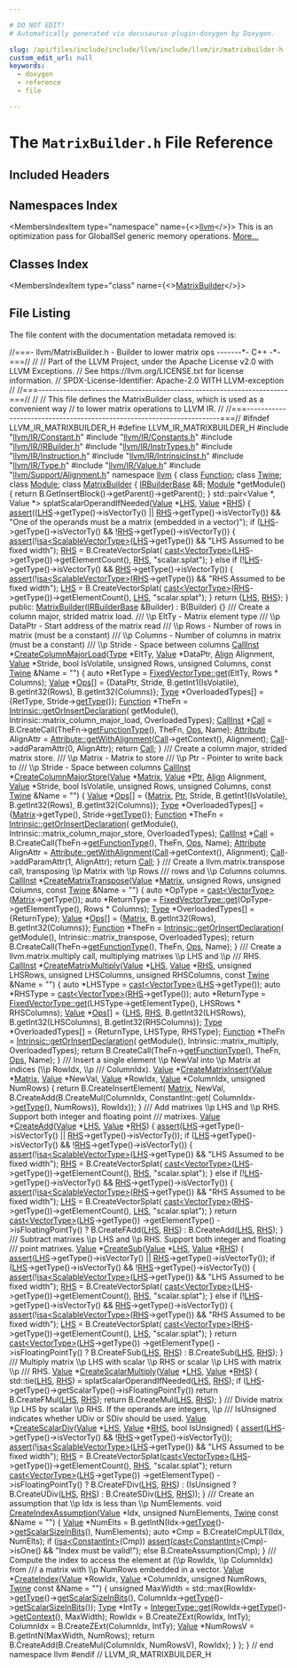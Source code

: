 ```yaml
---

# DO NOT EDIT!
# Automatically generated via docusaurus-plugin-doxygen by Doxygen.

slug: /api/files/include/include/llvm/include/llvm/ir/matrixbuilder-h
custom_edit_url: null
keywords:
  - doxygen
  - reference
  - file

---
```





# The `MatrixBuilder.h` File Reference

<DoxygenPage pluginConfig={pluginConfig}>



## Included Headers

<IncludesList>
<IncludesListItem
  filePath="llvm/IR/Constant.h"
  permalink="/docs/api/files/include/include/llvm/include/llvm/ir/constant-h"
  isLocal="true" />
<IncludesListItem
  filePath="llvm/IR/Constants.h"
  permalink="/docs/api/files/include/include/llvm/include/llvm/ir/constants-h"
  isLocal="true" />
<IncludesListItem
  filePath="llvm/IR/IRBuilder.h"
  permalink="/docs/api/files/include/include/llvm/include/llvm/ir/irbuilder-h"
  isLocal="true" />
<IncludesListItem
  filePath="llvm/IR/InstrTypes.h"
  permalink="/docs/api/files/include/include/llvm/include/llvm/ir/instrtypes-h"
  isLocal="true" />
<IncludesListItem
  filePath="llvm/IR/Instruction.h"
  permalink="/docs/api/files/include/include/llvm/include/llvm/ir/instruction-h"
  isLocal="true" />
<IncludesListItem
  filePath="llvm/IR/IntrinsicInst.h"
  permalink="/docs/api/files/include/include/llvm/include/llvm/ir/intrinsicinst-h"
  isLocal="true" />
<IncludesListItem
  filePath="llvm/IR/Type.h"
  permalink="/docs/api/files/include/include/llvm/include/llvm/ir/type-h"
  isLocal="true" />
<IncludesListItem
  filePath="llvm/IR/Value.h"
  permalink="/docs/api/files/include/include/llvm/include/llvm/ir/value-h"
  isLocal="true" />
<IncludesListItem
  filePath="llvm/Support/Alignment.h"
  permalink="/docs/api/files/include/include/llvm/include/llvm/support/alignment-h"
  isLocal="true" />
</IncludesList>

## Namespaces Index

<MembersIndex>

<MembersIndexItem
  type="namespace"
  name={<><a href="/docs/api/namespaces/llvm">llvm</a></>}>
This is an optimization pass for GlobalISel generic memory operations. <a href="/docs/api/namespaces/llvm/#details">More...</a>
</MembersIndexItem>

</MembersIndex>

## Classes Index

<MembersIndex>

<MembersIndexItem
  type="class"
  name={<><a href="/docs/api/classes/llvm/matrixbuilder">MatrixBuilder</a></>}>
</MembersIndexItem>

</MembersIndex>


## File Listing

The file content with the documentation metadata removed is:

<ProgramListing>

<Link id="l00001" /><CodeLine lineNumber="1"><Highlight kind="comment">//===- llvm/MatrixBuilder.h - Builder to lower matrix ops -------&#42;- C++ -&#42;-===//</Highlight><Highlight kind="normal"></Highlight></CodeLine>
<Link id="l00002" /><CodeLine lineNumber="2"><Highlight kind="normal"></Highlight><Highlight kind="comment">//</Highlight><Highlight kind="normal"></Highlight></CodeLine>
<Link id="l00003" /><CodeLine lineNumber="3"><Highlight kind="normal"></Highlight><Highlight kind="comment">// Part of the LLVM Project, under the Apache License v2.0 with LLVM Exceptions.</Highlight><Highlight kind="normal"></Highlight></CodeLine>
<Link id="l00004" /><CodeLine lineNumber="4"><Highlight kind="normal"></Highlight><Highlight kind="comment">// See https://llvm.org/LICENSE.txt for license information.</Highlight><Highlight kind="normal"></Highlight></CodeLine>
<Link id="l00005" /><CodeLine lineNumber="5"><Highlight kind="normal"></Highlight><Highlight kind="comment">// SPDX-License-Identifier: Apache-2.0 WITH LLVM-exception</Highlight><Highlight kind="normal"></Highlight></CodeLine>
<Link id="l00006" /><CodeLine lineNumber="6"><Highlight kind="normal"></Highlight><Highlight kind="comment">//</Highlight><Highlight kind="normal"></Highlight></CodeLine>
<Link id="l00007" /><CodeLine lineNumber="7"><Highlight kind="normal"></Highlight><Highlight kind="comment">//===----------------------------------------------------------------------===//</Highlight><Highlight kind="normal"></Highlight></CodeLine>
<Link id="l00008" /><CodeLine lineNumber="8"><Highlight kind="normal"></Highlight><Highlight kind="comment">//</Highlight><Highlight kind="normal"></Highlight></CodeLine>
<Link id="l00009" /><CodeLine lineNumber="9"><Highlight kind="normal"></Highlight><Highlight kind="comment">// This file defines the MatrixBuilder class, which is used as a convenient way</Highlight><Highlight kind="normal"></Highlight></CodeLine>
<Link id="l00010" /><CodeLine lineNumber="10"><Highlight kind="normal"></Highlight><Highlight kind="comment">// to lower matrix operations to LLVM IR.</Highlight><Highlight kind="normal"></Highlight></CodeLine>
<Link id="l00011" /><CodeLine lineNumber="11"><Highlight kind="normal"></Highlight><Highlight kind="comment">//</Highlight><Highlight kind="normal"></Highlight></CodeLine>
<Link id="l00012" /><CodeLine lineNumber="12"><Highlight kind="normal"></Highlight><Highlight kind="comment">//===----------------------------------------------------------------------===//</Highlight><Highlight kind="normal"></Highlight></CodeLine>
<Link id="l00013" /><CodeLine lineNumber="13"><Highlight kind="normal"></Highlight></CodeLine>
<Link id="l00014" /><CodeLine lineNumber="14"><Highlight kind="normal"></Highlight><Highlight kind="preprocessor">#ifndef LLVM&#95;IR&#95;MATRIXBUILDER&#95;H</Highlight><Highlight kind="normal"></Highlight></CodeLine>
<Link id="l00015" /><CodeLine lineNumber="15"><Highlight kind="normal"></Highlight><Highlight kind="preprocessor">#define LLVM&#95;IR&#95;MATRIXBUILDER&#95;H</Highlight><Highlight kind="normal"></Highlight></CodeLine>
<Link id="l00016" /><CodeLine lineNumber="16"><Highlight kind="normal"></Highlight></CodeLine>
<Link id="l00017" /><CodeLine lineNumber="17"><Highlight kind="normal"></Highlight><Highlight kind="preprocessor">#include &quot;<a href="/docs/api/files/include/include/llvm/include/llvm/ir/constant-h">llvm/IR/Constant.h</a>&quot;</Highlight><Highlight kind="normal"></Highlight></CodeLine>
<Link id="l00018" /><CodeLine lineNumber="18"><Highlight kind="normal"></Highlight><Highlight kind="preprocessor">#include &quot;<a href="/docs/api/files/include/include/llvm/include/llvm/ir/constants-h">llvm/IR/Constants.h</a>&quot;</Highlight><Highlight kind="normal"></Highlight></CodeLine>
<Link id="l00019" /><CodeLine lineNumber="19"><Highlight kind="normal"></Highlight><Highlight kind="preprocessor">#include &quot;<a href="/docs/api/files/include/include/llvm/include/llvm/ir/irbuilder-h">llvm/IR/IRBuilder.h</a>&quot;</Highlight><Highlight kind="normal"></Highlight></CodeLine>
<Link id="l00020" /><CodeLine lineNumber="20"><Highlight kind="normal"></Highlight><Highlight kind="preprocessor">#include &quot;<a href="/docs/api/files/include/include/llvm/include/llvm/ir/instrtypes-h">llvm/IR/InstrTypes.h</a>&quot;</Highlight><Highlight kind="normal"></Highlight></CodeLine>
<Link id="l00021" /><CodeLine lineNumber="21"><Highlight kind="normal"></Highlight><Highlight kind="preprocessor">#include &quot;<a href="/docs/api/files/include/include/llvm/include/llvm/ir/instruction-h">llvm/IR/Instruction.h</a>&quot;</Highlight><Highlight kind="normal"></Highlight></CodeLine>
<Link id="l00022" /><CodeLine lineNumber="22"><Highlight kind="normal"></Highlight><Highlight kind="preprocessor">#include &quot;<a href="/docs/api/files/include/include/llvm/include/llvm/ir/intrinsicinst-h">llvm/IR/IntrinsicInst.h</a>&quot;</Highlight><Highlight kind="normal"></Highlight></CodeLine>
<Link id="l00023" /><CodeLine lineNumber="23"><Highlight kind="normal"></Highlight><Highlight kind="preprocessor">#include &quot;<a href="/docs/api/files/include/include/llvm/include/llvm/ir/type-h">llvm/IR/Type.h</a>&quot;</Highlight><Highlight kind="normal"></Highlight></CodeLine>
<Link id="l00024" /><CodeLine lineNumber="24"><Highlight kind="normal"></Highlight><Highlight kind="preprocessor">#include &quot;<a href="/docs/api/files/include/include/llvm/include/llvm/ir/value-h">llvm/IR/Value.h</a>&quot;</Highlight><Highlight kind="normal"></Highlight></CodeLine>
<Link id="l00025" /><CodeLine lineNumber="25"><Highlight kind="normal"></Highlight><Highlight kind="preprocessor">#include &quot;<a href="/docs/api/files/include/include/llvm/include/llvm/support/alignment-h">llvm/Support/Alignment.h</a>&quot;</Highlight><Highlight kind="normal"></Highlight></CodeLine>
<Link id="l00026" /><CodeLine lineNumber="26"><Highlight kind="normal"></Highlight></CodeLine>
<Link id="l00027" /><CodeLine lineNumber="27"><Highlight kind="normal"></Highlight><Highlight kind="keyword">namespace </Highlight><Highlight kind="normal"><a href="/docs/api/namespaces/llvm">llvm</a> &#123;</Highlight></CodeLine>
<Link id="l00028" /><CodeLine lineNumber="28"><Highlight kind="normal"></Highlight></CodeLine>
<Link id="l00029" /><CodeLine lineNumber="29"><Highlight kind="normal"></Highlight><Highlight kind="keyword">class </Highlight><Highlight kind="normal"><a href="/docs/api/classes/llvm/function">Function</a>;</Highlight></CodeLine>
<Link id="l00030" /><CodeLine lineNumber="30"><Highlight kind="normal"></Highlight><Highlight kind="keyword">class </Highlight><Highlight kind="normal"><a href="/docs/api/classes/llvm/twine">Twine</a>;</Highlight></CodeLine>
<Link id="l00031" /><CodeLine lineNumber="31"><Highlight kind="normal"></Highlight><Highlight kind="keyword">class </Highlight><Highlight kind="normal"><a href="/docs/api/classes/llvm/module">Module</a>;</Highlight></CodeLine>
<Link id="l00032" /><CodeLine lineNumber="32"><Highlight kind="normal"></Highlight></CodeLine>
<Link id="l00033" /><CodeLine lineNumber="33" lineLink="/docs/api/classes/llvm/matrixbuilder"><Highlight kind="normal"></Highlight><Highlight kind="keyword">class </Highlight><Highlight kind="normal"><a href="/docs/api/classes/llvm/matrixbuilder/#a5224346a336df9620eecf401125b6b49">MatrixBuilder</a> &#123;</Highlight></CodeLine>
<Link id="l00034" /><CodeLine lineNumber="34"><Highlight kind="normal">  <a href="/docs/api/classes/llvm/irbuilderbase">IRBuilderBase</a> &amp;B;</Highlight></CodeLine>
<Link id="l00035" /><CodeLine lineNumber="35"><Highlight kind="normal">  <a href="/docs/api/classes/llvm/module">Module</a> &#42;getModule() &#123; </Highlight><Highlight kind="keywordflow">return</Highlight><Highlight kind="normal"> B.GetInsertBlock()-&gt;getParent()-&gt;getParent(); &#125;</Highlight></CodeLine>
<Link id="l00036" /><CodeLine lineNumber="36"><Highlight kind="normal"></Highlight></CodeLine>
<Link id="l00037" /><CodeLine lineNumber="37"><Highlight kind="normal">  std::pair&lt;Value &#42;, Value &#42;&gt; splatScalarOperandIfNeeded(<a href="/docs/api/classes/llvm/value">Value</a> &#42;<a href="/docs/api/files/lib/lib/target/lib/target/x86/x86partialreduction-cpp/#a9e1483f7215664a2315c53c3558d9a8d">LHS</a>,</Highlight></CodeLine>
<Link id="l00038" /><CodeLine lineNumber="38"><Highlight kind="normal">                                                         <a href="/docs/api/classes/llvm/value">Value</a> &#42;<a href="/docs/api/files/lib/lib/target/lib/target/x86/x86partialreduction-cpp/#a87b8bfbbe9d8f7146d7f20a5fb42efd0">RHS</a>) &#123;</Highlight></CodeLine>
<Link id="l00039" /><CodeLine lineNumber="39"><Highlight kind="normal">    <a href="/docs/api/files/lib/lib/target/lib/target/amdgpu/silowercontrolflow-cpp/#a4868c5d81c5ccc98c47aeab6244346a0">assert</a>((<a href="/docs/api/files/lib/lib/target/lib/target/x86/x86partialreduction-cpp/#a9e1483f7215664a2315c53c3558d9a8d">LHS</a>-&gt;getType()-&gt;isVectorTy() || <a href="/docs/api/files/lib/lib/target/lib/target/x86/x86partialreduction-cpp/#a87b8bfbbe9d8f7146d7f20a5fb42efd0">RHS</a>-&gt;getType()-&gt;isVectorTy()) &amp;&amp;</Highlight></CodeLine>
<Link id="l00040" /><CodeLine lineNumber="40"><Highlight kind="normal">           </Highlight><Highlight kind="stringliteral">&quot;One of the operands must be a matrix (embedded in a vector)&quot;</Highlight><Highlight kind="normal">);</Highlight></CodeLine>
<Link id="l00041" /><CodeLine lineNumber="41"><Highlight kind="normal">    </Highlight><Highlight kind="keywordflow">if</Highlight><Highlight kind="normal"> (<a href="/docs/api/files/lib/lib/target/lib/target/x86/x86partialreduction-cpp/#a9e1483f7215664a2315c53c3558d9a8d">LHS</a>-&gt;getType()-&gt;isVectorTy() &amp;&amp; !<a href="/docs/api/files/lib/lib/target/lib/target/x86/x86partialreduction-cpp/#a87b8bfbbe9d8f7146d7f20a5fb42efd0">RHS</a>-&gt;getType()-&gt;isVectorTy()) &#123;</Highlight></CodeLine>
<Link id="l00042" /><CodeLine lineNumber="42"><Highlight kind="normal">      <a href="/docs/api/files/lib/lib/target/lib/target/amdgpu/silowercontrolflow-cpp/#a4868c5d81c5ccc98c47aeab6244346a0">assert</a>(!<a href="/docs/api/namespaces/llvm/#a92ca992e52dddc420f4b069cae06dfbe">isa&lt;ScalableVectorType&gt;</a>(<a href="/docs/api/files/lib/lib/target/lib/target/x86/x86partialreduction-cpp/#a9e1483f7215664a2315c53c3558d9a8d">LHS</a>-&gt;getType()) &amp;&amp;</Highlight></CodeLine>
<Link id="l00043" /><CodeLine lineNumber="43"><Highlight kind="normal">             </Highlight><Highlight kind="stringliteral">&quot;LHS Assumed to be fixed width&quot;</Highlight><Highlight kind="normal">);</Highlight></CodeLine>
<Link id="l00044" /><CodeLine lineNumber="44"><Highlight kind="normal">      <a href="/docs/api/files/lib/lib/target/lib/target/x86/x86partialreduction-cpp/#a87b8bfbbe9d8f7146d7f20a5fb42efd0">RHS</a> = B.CreateVectorSplat(</Highlight></CodeLine>
<Link id="l00045" /><CodeLine lineNumber="45"><Highlight kind="normal">          <a href="/docs/api/namespaces/llvm/#ac4fc845f5ed92de63cd4474f128f5fc5">cast&lt;VectorType&gt;</a>(<a href="/docs/api/files/lib/lib/target/lib/target/x86/x86partialreduction-cpp/#a9e1483f7215664a2315c53c3558d9a8d">LHS</a>-&gt;getType())-&gt;getElementCount(), <a href="/docs/api/files/lib/lib/target/lib/target/x86/x86partialreduction-cpp/#a87b8bfbbe9d8f7146d7f20a5fb42efd0">RHS</a>,</Highlight></CodeLine>
<Link id="l00046" /><CodeLine lineNumber="46"><Highlight kind="normal">          </Highlight><Highlight kind="stringliteral">&quot;scalar.splat&quot;</Highlight><Highlight kind="normal">);</Highlight></CodeLine>
<Link id="l00047" /><CodeLine lineNumber="47"><Highlight kind="normal">    &#125; </Highlight><Highlight kind="keywordflow">else</Highlight><Highlight kind="normal"> </Highlight><Highlight kind="keywordflow">if</Highlight><Highlight kind="normal"> (!<a href="/docs/api/files/lib/lib/target/lib/target/x86/x86partialreduction-cpp/#a9e1483f7215664a2315c53c3558d9a8d">LHS</a>-&gt;getType()-&gt;isVectorTy() &amp;&amp; <a href="/docs/api/files/lib/lib/target/lib/target/x86/x86partialreduction-cpp/#a87b8bfbbe9d8f7146d7f20a5fb42efd0">RHS</a>-&gt;getType()-&gt;isVectorTy()) &#123;</Highlight></CodeLine>
<Link id="l00048" /><CodeLine lineNumber="48"><Highlight kind="normal">      <a href="/docs/api/files/lib/lib/target/lib/target/amdgpu/silowercontrolflow-cpp/#a4868c5d81c5ccc98c47aeab6244346a0">assert</a>(!<a href="/docs/api/namespaces/llvm/#a92ca992e52dddc420f4b069cae06dfbe">isa&lt;ScalableVectorType&gt;</a>(<a href="/docs/api/files/lib/lib/target/lib/target/x86/x86partialreduction-cpp/#a87b8bfbbe9d8f7146d7f20a5fb42efd0">RHS</a>-&gt;getType()) &amp;&amp;</Highlight></CodeLine>
<Link id="l00049" /><CodeLine lineNumber="49"><Highlight kind="normal">             </Highlight><Highlight kind="stringliteral">&quot;RHS Assumed to be fixed width&quot;</Highlight><Highlight kind="normal">);</Highlight></CodeLine>
<Link id="l00050" /><CodeLine lineNumber="50"><Highlight kind="normal">      <a href="/docs/api/files/lib/lib/target/lib/target/x86/x86partialreduction-cpp/#a9e1483f7215664a2315c53c3558d9a8d">LHS</a> = B.CreateVectorSplat(</Highlight></CodeLine>
<Link id="l00051" /><CodeLine lineNumber="51"><Highlight kind="normal">          <a href="/docs/api/namespaces/llvm/#ac4fc845f5ed92de63cd4474f128f5fc5">cast&lt;VectorType&gt;</a>(<a href="/docs/api/files/lib/lib/target/lib/target/x86/x86partialreduction-cpp/#a87b8bfbbe9d8f7146d7f20a5fb42efd0">RHS</a>-&gt;getType())-&gt;getElementCount(), <a href="/docs/api/files/lib/lib/target/lib/target/x86/x86partialreduction-cpp/#a9e1483f7215664a2315c53c3558d9a8d">LHS</a>,</Highlight></CodeLine>
<Link id="l00052" /><CodeLine lineNumber="52"><Highlight kind="normal">          </Highlight><Highlight kind="stringliteral">&quot;scalar.splat&quot;</Highlight><Highlight kind="normal">);</Highlight></CodeLine>
<Link id="l00053" /><CodeLine lineNumber="53"><Highlight kind="normal">    &#125;</Highlight></CodeLine>
<Link id="l00054" /><CodeLine lineNumber="54"><Highlight kind="normal">    </Highlight><Highlight kind="keywordflow">return</Highlight><Highlight kind="normal"> &#123;<a href="/docs/api/files/lib/lib/target/lib/target/x86/x86partialreduction-cpp/#a9e1483f7215664a2315c53c3558d9a8d">LHS</a>, <a href="/docs/api/files/lib/lib/target/lib/target/x86/x86partialreduction-cpp/#a87b8bfbbe9d8f7146d7f20a5fb42efd0">RHS</a>&#125;;</Highlight></CodeLine>
<Link id="l00055" /><CodeLine lineNumber="55"><Highlight kind="normal">  &#125;</Highlight></CodeLine>
<Link id="l00056" /><CodeLine lineNumber="56"><Highlight kind="normal"></Highlight></CodeLine>
<Link id="l00057" /><CodeLine lineNumber="57"><Highlight kind="normal"></Highlight><Highlight kind="keyword">public</Highlight><Highlight kind="normal">:</Highlight></CodeLine>
<Link id="l00058" /><CodeLine lineNumber="58" lineLink="/docs/api/classes/llvm/matrixbuilder/#a5224346a336df9620eecf401125b6b49"><Highlight kind="normal">  <a href="/docs/api/classes/llvm/matrixbuilder/#a5224346a336df9620eecf401125b6b49">MatrixBuilder</a>(<a href="/docs/api/classes/llvm/irbuilderbase">IRBuilderBase</a> &amp;Builder) : B(Builder) &#123;&#125;</Highlight></CodeLine>
<Link id="l00059" /><CodeLine lineNumber="59"><Highlight kind="normal"></Highlight><Highlight kind="comment"></Highlight></CodeLine>
<Link id="l00060" /><CodeLine lineNumber="60"><Highlight kind="comment">  /// Create a column major, strided matrix load.</Highlight></CodeLine>
<Link id="l00061" /><CodeLine lineNumber="61"><Highlight kind="comment">  /// \\p EltTy   - Matrix element type</Highlight></CodeLine>
<Link id="l00062" /><CodeLine lineNumber="62"><Highlight kind="comment">  /// \\p DataPtr - Start address of the matrix read</Highlight></CodeLine>
<Link id="l00063" /><CodeLine lineNumber="63"><Highlight kind="comment">  /// \\p Rows    - Number of rows in matrix (must be a constant)</Highlight></CodeLine>
<Link id="l00064" /><CodeLine lineNumber="64"><Highlight kind="comment">  /// \\p Columns - Number of columns in matrix (must be a constant)</Highlight></CodeLine>
<Link id="l00065" /><CodeLine lineNumber="65"><Highlight kind="comment">  /// \\p Stride  - Space between columns</Highlight><Highlight kind="normal"></Highlight></CodeLine>
<Link id="l00066" /><CodeLine lineNumber="66" lineLink="/docs/api/classes/llvm/matrixbuilder/#ae5881267e88ebfd0527460a92b61f960"><Highlight kind="normal">  <a href="/docs/api/classes/llvm/callinst">CallInst</a> &#42;<a href="/docs/api/classes/llvm/matrixbuilder/#ae5881267e88ebfd0527460a92b61f960">CreateColumnMajorLoad</a>(<a href="/docs/api/classes/llvm/type">Type</a> &#42;EltTy, <a href="/docs/api/classes/llvm/value">Value</a> &#42;DataPtr, <a href="/docs/api/structs/llvm/align">Align</a> Alignment,</Highlight></CodeLine>
<Link id="l00067" /><CodeLine lineNumber="67"><Highlight kind="normal">                                  <a href="/docs/api/classes/llvm/value">Value</a> &#42;Stride, </Highlight><Highlight kind="keywordtype">bool</Highlight><Highlight kind="normal"> IsVolatile, </Highlight><Highlight kind="keywordtype">unsigned</Highlight><Highlight kind="normal"> Rows,</Highlight></CodeLine>
<Link id="l00068" /><CodeLine lineNumber="68"><Highlight kind="normal">                                  </Highlight><Highlight kind="keywordtype">unsigned</Highlight><Highlight kind="normal"> Columns, </Highlight><Highlight kind="keyword">const</Highlight><Highlight kind="normal"> <a href="/docs/api/classes/llvm/twine">Twine</a> &amp;Name = </Highlight><Highlight kind="stringliteral">&quot;&quot;</Highlight><Highlight kind="normal">) &#123;</Highlight></CodeLine>
<Link id="l00069" /><CodeLine lineNumber="69"><Highlight kind="normal">    </Highlight><Highlight kind="keyword">auto</Highlight><Highlight kind="normal"> &#42;RetType = <a href="/docs/api/classes/llvm/fixedvectortype/#af9a870d5df50fe0133a410b7c9114c80">FixedVectorType::get</a>(EltTy, Rows &#42; Columns);</Highlight></CodeLine>
<Link id="l00070" /><CodeLine lineNumber="70"><Highlight kind="normal"></Highlight></CodeLine>
<Link id="l00071" /><CodeLine lineNumber="71"><Highlight kind="normal">    <a href="/docs/api/classes/llvm/value">Value</a> &#42;<a href="/docs/api/files/include/include/llvm/include/llvm/demangle/itaniumdemangle-h/#a926d7ce2143863b7a2afda0fca4d2b65">Ops</a>&#91;&#93; = &#123;DataPtr, Stride, B.getInt1(IsVolatile), B.getInt32(Rows),</Highlight></CodeLine>
<Link id="l00072" /><CodeLine lineNumber="72"><Highlight kind="normal">                    B.getInt32(Columns)&#125;;</Highlight></CodeLine>
<Link id="l00073" /><CodeLine lineNumber="73"><Highlight kind="normal">    <a href="/docs/api/classes/llvm/type">Type</a> &#42;OverloadedTypes&#91;&#93; = &#123;RetType, Stride-&gt;<a href="/docs/api/classes/llvm/value/#a0344a49526443edf90cc0aef3abd3337">getType</a>()&#125;;</Highlight></CodeLine>
<Link id="l00074" /><CodeLine lineNumber="74"><Highlight kind="normal"></Highlight></CodeLine>
<Link id="l00075" /><CodeLine lineNumber="75"><Highlight kind="normal">    <a href="/docs/api/classes/llvm/function">Function</a> &#42;TheFn = <a href="/docs/api/namespaces/llvm/intrinsic/#a0cff8be0190d8e20b7cf13646f34afa2">Intrinsic::getOrInsertDeclaration</a>(</Highlight></CodeLine>
<Link id="l00076" /><CodeLine lineNumber="76"><Highlight kind="normal">        getModule(), Intrinsic::matrix&#95;column&#95;major&#95;load, OverloadedTypes);</Highlight></CodeLine>
<Link id="l00077" /><CodeLine lineNumber="77"><Highlight kind="normal"></Highlight></CodeLine>
<Link id="l00078" /><CodeLine lineNumber="78"><Highlight kind="normal">    <a href="/docs/api/classes/llvm/callinst">CallInst</a> &#42;<a href="/docs/api/groups/arcopt/#ga9c9cf6ad55eb23d77d083a184e416c09">Call</a> = B.CreateCall(TheFn-&gt;<a href="/docs/api/classes/llvm/function/#a21075305f0e463b24aafc2fb99514ace">getFunctionType</a>(), TheFn, <a href="/docs/api/files/include/include/llvm/include/llvm/demangle/itaniumdemangle-h/#a926d7ce2143863b7a2afda0fca4d2b65">Ops</a>, Name);</Highlight></CodeLine>
<Link id="l00079" /><CodeLine lineNumber="79"><Highlight kind="normal">    <a href="/docs/api/classes/llvm/attribute">Attribute</a> AlignAttr =</Highlight></CodeLine>
<Link id="l00080" /><CodeLine lineNumber="80"><Highlight kind="normal">        <a href="/docs/api/classes/llvm/attribute/#afb8975f28d8418cad8ea770575736b81">Attribute::getWithAlignment</a>(<a href="/docs/api/groups/arcopt/#ga9c9cf6ad55eb23d77d083a184e416c09">Call</a>-&gt;getContext(), Alignment);</Highlight></CodeLine>
<Link id="l00081" /><CodeLine lineNumber="81"><Highlight kind="normal">    <a href="/docs/api/groups/arcopt/#ga9c9cf6ad55eb23d77d083a184e416c09">Call</a>-&gt;addParamAttr(0, AlignAttr);</Highlight></CodeLine>
<Link id="l00082" /><CodeLine lineNumber="82"><Highlight kind="normal">    </Highlight><Highlight kind="keywordflow">return</Highlight><Highlight kind="normal"> <a href="/docs/api/groups/arcopt/#ga9c9cf6ad55eb23d77d083a184e416c09">Call</a>;</Highlight></CodeLine>
<Link id="l00083" /><CodeLine lineNumber="83"><Highlight kind="normal">  &#125;</Highlight></CodeLine>
<Link id="l00084" /><CodeLine lineNumber="84"><Highlight kind="normal"></Highlight><Highlight kind="comment"></Highlight></CodeLine>
<Link id="l00085" /><CodeLine lineNumber="85"><Highlight kind="comment">  /// Create a column major, strided matrix store.</Highlight></CodeLine>
<Link id="l00086" /><CodeLine lineNumber="86"><Highlight kind="comment">  /// \\p Matrix  - Matrix to store</Highlight></CodeLine>
<Link id="l00087" /><CodeLine lineNumber="87"><Highlight kind="comment">  /// \\p Ptr     - Pointer to write back to</Highlight></CodeLine>
<Link id="l00088" /><CodeLine lineNumber="88"><Highlight kind="comment">  /// \\p Stride  - Space between columns</Highlight><Highlight kind="normal"></Highlight></CodeLine>
<Link id="l00089" /><CodeLine lineNumber="89" lineLink="/docs/api/classes/llvm/matrixbuilder/#a69138108d0e5888e6cafcdd27d082fc8"><Highlight kind="normal">  <a href="/docs/api/classes/llvm/callinst">CallInst</a> &#42;<a href="/docs/api/classes/llvm/matrixbuilder/#a69138108d0e5888e6cafcdd27d082fc8">CreateColumnMajorStore</a>(<a href="/docs/api/classes/llvm/value">Value</a> &#42;<a href="/docs/api/files/lib/lib/codegen/liveregmatrix-cpp/#a8989acb71bd355e02bcf3a930b5e54ea">Matrix</a>, <a href="/docs/api/classes/llvm/value">Value</a> &#42;<a href="/docs/api/files/lib/lib/analysis/targetlibraryinfo-cpp/#aca185e6d0e9f423dbb24440206454872a11dbf501abf829b3ab7049c2d3a8a053">Ptr</a>, <a href="/docs/api/structs/llvm/align">Align</a> Alignment,</Highlight></CodeLine>
<Link id="l00090" /><CodeLine lineNumber="90"><Highlight kind="normal">                                   <a href="/docs/api/classes/llvm/value">Value</a> &#42;Stride, </Highlight><Highlight kind="keywordtype">bool</Highlight><Highlight kind="normal"> IsVolatile,</Highlight></CodeLine>
<Link id="l00091" /><CodeLine lineNumber="91"><Highlight kind="normal">                                   </Highlight><Highlight kind="keywordtype">unsigned</Highlight><Highlight kind="normal"> Rows, </Highlight><Highlight kind="keywordtype">unsigned</Highlight><Highlight kind="normal"> Columns,</Highlight></CodeLine>
<Link id="l00092" /><CodeLine lineNumber="92"><Highlight kind="normal">                                   </Highlight><Highlight kind="keyword">const</Highlight><Highlight kind="normal"> <a href="/docs/api/classes/llvm/twine">Twine</a> &amp;Name = </Highlight><Highlight kind="stringliteral">&quot;&quot;</Highlight><Highlight kind="normal">) &#123;</Highlight></CodeLine>
<Link id="l00093" /><CodeLine lineNumber="93"><Highlight kind="normal">    <a href="/docs/api/classes/llvm/value">Value</a> &#42;<a href="/docs/api/files/include/include/llvm/include/llvm/demangle/itaniumdemangle-h/#a926d7ce2143863b7a2afda0fca4d2b65">Ops</a>&#91;&#93; = &#123;<a href="/docs/api/files/lib/lib/codegen/liveregmatrix-cpp/#a8989acb71bd355e02bcf3a930b5e54ea">Matrix</a>,           <a href="/docs/api/files/lib/lib/analysis/targetlibraryinfo-cpp/#aca185e6d0e9f423dbb24440206454872a11dbf501abf829b3ab7049c2d3a8a053">Ptr</a>,</Highlight></CodeLine>
<Link id="l00094" /><CodeLine lineNumber="94"><Highlight kind="normal">                    Stride,           B.getInt1(IsVolatile),</Highlight></CodeLine>
<Link id="l00095" /><CodeLine lineNumber="95"><Highlight kind="normal">                    B.getInt32(Rows), B.getInt32(Columns)&#125;;</Highlight></CodeLine>
<Link id="l00096" /><CodeLine lineNumber="96"><Highlight kind="normal">    <a href="/docs/api/classes/llvm/type">Type</a> &#42;OverloadedTypes&#91;&#93; = &#123;<a href="/docs/api/files/lib/lib/codegen/liveregmatrix-cpp/#a8989acb71bd355e02bcf3a930b5e54ea">Matrix</a>-&gt;getType(), Stride-&gt;<a href="/docs/api/classes/llvm/value/#a0344a49526443edf90cc0aef3abd3337">getType</a>()&#125;;</Highlight></CodeLine>
<Link id="l00097" /><CodeLine lineNumber="97"><Highlight kind="normal"></Highlight></CodeLine>
<Link id="l00098" /><CodeLine lineNumber="98"><Highlight kind="normal">    <a href="/docs/api/classes/llvm/function">Function</a> &#42;TheFn = <a href="/docs/api/namespaces/llvm/intrinsic/#a0cff8be0190d8e20b7cf13646f34afa2">Intrinsic::getOrInsertDeclaration</a>(</Highlight></CodeLine>
<Link id="l00099" /><CodeLine lineNumber="99"><Highlight kind="normal">        getModule(), Intrinsic::matrix&#95;column&#95;major&#95;store, OverloadedTypes);</Highlight></CodeLine>
<Link id="l00100" /><CodeLine lineNumber="100"><Highlight kind="normal"></Highlight></CodeLine>
<Link id="l00101" /><CodeLine lineNumber="101"><Highlight kind="normal">    <a href="/docs/api/classes/llvm/callinst">CallInst</a> &#42;<a href="/docs/api/groups/arcopt/#ga9c9cf6ad55eb23d77d083a184e416c09">Call</a> = B.CreateCall(TheFn-&gt;<a href="/docs/api/classes/llvm/function/#a21075305f0e463b24aafc2fb99514ace">getFunctionType</a>(), TheFn, <a href="/docs/api/files/include/include/llvm/include/llvm/demangle/itaniumdemangle-h/#a926d7ce2143863b7a2afda0fca4d2b65">Ops</a>, Name);</Highlight></CodeLine>
<Link id="l00102" /><CodeLine lineNumber="102"><Highlight kind="normal">    <a href="/docs/api/classes/llvm/attribute">Attribute</a> AlignAttr =</Highlight></CodeLine>
<Link id="l00103" /><CodeLine lineNumber="103"><Highlight kind="normal">        <a href="/docs/api/classes/llvm/attribute/#afb8975f28d8418cad8ea770575736b81">Attribute::getWithAlignment</a>(<a href="/docs/api/groups/arcopt/#ga9c9cf6ad55eb23d77d083a184e416c09">Call</a>-&gt;getContext(), Alignment);</Highlight></CodeLine>
<Link id="l00104" /><CodeLine lineNumber="104"><Highlight kind="normal">    <a href="/docs/api/groups/arcopt/#ga9c9cf6ad55eb23d77d083a184e416c09">Call</a>-&gt;addParamAttr(1, AlignAttr);</Highlight></CodeLine>
<Link id="l00105" /><CodeLine lineNumber="105"><Highlight kind="normal">    </Highlight><Highlight kind="keywordflow">return</Highlight><Highlight kind="normal"> <a href="/docs/api/groups/arcopt/#ga9c9cf6ad55eb23d77d083a184e416c09">Call</a>;</Highlight></CodeLine>
<Link id="l00106" /><CodeLine lineNumber="106"><Highlight kind="normal">  &#125;</Highlight></CodeLine>
<Link id="l00107" /><CodeLine lineNumber="107"><Highlight kind="normal"></Highlight><Highlight kind="comment"></Highlight></CodeLine>
<Link id="l00108" /><CodeLine lineNumber="108"><Highlight kind="comment">  /// Create a llvm.matrix.transpose call, transposing \\p Matrix with \\p Rows</Highlight></CodeLine>
<Link id="l00109" /><CodeLine lineNumber="109"><Highlight kind="comment">  /// rows and \\p Columns columns.</Highlight><Highlight kind="normal"></Highlight></CodeLine>
<Link id="l00110" /><CodeLine lineNumber="110" lineLink="/docs/api/classes/llvm/matrixbuilder/#a5342cc18cecbb68eff164826df1476e0"><Highlight kind="normal">  <a href="/docs/api/classes/llvm/callinst">CallInst</a> &#42;<a href="/docs/api/classes/llvm/matrixbuilder/#a5342cc18cecbb68eff164826df1476e0">CreateMatrixTranspose</a>(<a href="/docs/api/classes/llvm/value">Value</a> &#42;<a href="/docs/api/files/lib/lib/codegen/liveregmatrix-cpp/#a8989acb71bd355e02bcf3a930b5e54ea">Matrix</a>, </Highlight><Highlight kind="keywordtype">unsigned</Highlight><Highlight kind="normal"> Rows,</Highlight></CodeLine>
<Link id="l00111" /><CodeLine lineNumber="111"><Highlight kind="normal">                                  </Highlight><Highlight kind="keywordtype">unsigned</Highlight><Highlight kind="normal"> Columns, </Highlight><Highlight kind="keyword">const</Highlight><Highlight kind="normal"> <a href="/docs/api/classes/llvm/twine">Twine</a> &amp;Name = </Highlight><Highlight kind="stringliteral">&quot;&quot;</Highlight><Highlight kind="normal">) &#123;</Highlight></CodeLine>
<Link id="l00112" /><CodeLine lineNumber="112"><Highlight kind="normal">    </Highlight><Highlight kind="keyword">auto</Highlight><Highlight kind="normal"> &#42;OpType = <a href="/docs/api/namespaces/llvm/#ac4fc845f5ed92de63cd4474f128f5fc5">cast&lt;VectorType&gt;</a>(<a href="/docs/api/files/lib/lib/codegen/liveregmatrix-cpp/#a8989acb71bd355e02bcf3a930b5e54ea">Matrix</a>-&gt;getType());</Highlight></CodeLine>
<Link id="l00113" /><CodeLine lineNumber="113"><Highlight kind="normal">    </Highlight><Highlight kind="keyword">auto</Highlight><Highlight kind="normal"> &#42;ReturnType =</Highlight></CodeLine>
<Link id="l00114" /><CodeLine lineNumber="114"><Highlight kind="normal">        <a href="/docs/api/classes/llvm/fixedvectortype/#af9a870d5df50fe0133a410b7c9114c80">FixedVectorType::get</a>(OpType-&gt;getElementType(), Rows &#42; Columns);</Highlight></CodeLine>
<Link id="l00115" /><CodeLine lineNumber="115"><Highlight kind="normal"></Highlight></CodeLine>
<Link id="l00116" /><CodeLine lineNumber="116"><Highlight kind="normal">    <a href="/docs/api/classes/llvm/type">Type</a> &#42;OverloadedTypes&#91;&#93; = &#123;ReturnType&#125;;</Highlight></CodeLine>
<Link id="l00117" /><CodeLine lineNumber="117"><Highlight kind="normal">    <a href="/docs/api/classes/llvm/value">Value</a> &#42;<a href="/docs/api/files/include/include/llvm/include/llvm/demangle/itaniumdemangle-h/#a926d7ce2143863b7a2afda0fca4d2b65">Ops</a>&#91;&#93; = &#123;<a href="/docs/api/files/lib/lib/codegen/liveregmatrix-cpp/#a8989acb71bd355e02bcf3a930b5e54ea">Matrix</a>, B.getInt32(Rows), B.getInt32(Columns)&#125;;</Highlight></CodeLine>
<Link id="l00118" /><CodeLine lineNumber="118"><Highlight kind="normal">    <a href="/docs/api/classes/llvm/function">Function</a> &#42;TheFn = <a href="/docs/api/namespaces/llvm/intrinsic/#a0cff8be0190d8e20b7cf13646f34afa2">Intrinsic::getOrInsertDeclaration</a>(</Highlight></CodeLine>
<Link id="l00119" /><CodeLine lineNumber="119"><Highlight kind="normal">        getModule(), Intrinsic::matrix&#95;transpose, OverloadedTypes);</Highlight></CodeLine>
<Link id="l00120" /><CodeLine lineNumber="120"><Highlight kind="normal"></Highlight></CodeLine>
<Link id="l00121" /><CodeLine lineNumber="121"><Highlight kind="normal">    </Highlight><Highlight kind="keywordflow">return</Highlight><Highlight kind="normal"> B.CreateCall(TheFn-&gt;<a href="/docs/api/classes/llvm/function/#a21075305f0e463b24aafc2fb99514ace">getFunctionType</a>(), TheFn, <a href="/docs/api/files/include/include/llvm/include/llvm/demangle/itaniumdemangle-h/#a926d7ce2143863b7a2afda0fca4d2b65">Ops</a>, Name);</Highlight></CodeLine>
<Link id="l00122" /><CodeLine lineNumber="122"><Highlight kind="normal">  &#125;</Highlight></CodeLine>
<Link id="l00123" /><CodeLine lineNumber="123"><Highlight kind="normal"></Highlight><Highlight kind="comment"></Highlight></CodeLine>
<Link id="l00124" /><CodeLine lineNumber="124"><Highlight kind="comment">  /// Create a llvm.matrix.multiply call, multiplying matrixes \\p LHS and \\p</Highlight></CodeLine>
<Link id="l00125" /><CodeLine lineNumber="125"><Highlight kind="comment">  /// RHS.</Highlight><Highlight kind="normal"></Highlight></CodeLine>
<Link id="l00126" /><CodeLine lineNumber="126" lineLink="/docs/api/classes/llvm/matrixbuilder/#ac4d302983f7d34c7555b016c5901341a"><Highlight kind="normal">  <a href="/docs/api/classes/llvm/callinst">CallInst</a> &#42;<a href="/docs/api/classes/llvm/matrixbuilder/#ac4d302983f7d34c7555b016c5901341a">CreateMatrixMultiply</a>(<a href="/docs/api/classes/llvm/value">Value</a> &#42;<a href="/docs/api/files/lib/lib/target/lib/target/x86/x86partialreduction-cpp/#a9e1483f7215664a2315c53c3558d9a8d">LHS</a>, <a href="/docs/api/classes/llvm/value">Value</a> &#42;<a href="/docs/api/files/lib/lib/target/lib/target/x86/x86partialreduction-cpp/#a87b8bfbbe9d8f7146d7f20a5fb42efd0">RHS</a>, </Highlight><Highlight kind="keywordtype">unsigned</Highlight><Highlight kind="normal"> LHSRows,</Highlight></CodeLine>
<Link id="l00127" /><CodeLine lineNumber="127"><Highlight kind="normal">                                 </Highlight><Highlight kind="keywordtype">unsigned</Highlight><Highlight kind="normal"> LHSColumns, </Highlight><Highlight kind="keywordtype">unsigned</Highlight><Highlight kind="normal"> RHSColumns,</Highlight></CodeLine>
<Link id="l00128" /><CodeLine lineNumber="128"><Highlight kind="normal">                                 </Highlight><Highlight kind="keyword">const</Highlight><Highlight kind="normal"> <a href="/docs/api/classes/llvm/twine">Twine</a> &amp;Name = </Highlight><Highlight kind="stringliteral">&quot;&quot;</Highlight><Highlight kind="normal">) &#123;</Highlight></CodeLine>
<Link id="l00129" /><CodeLine lineNumber="129"><Highlight kind="normal">    </Highlight><Highlight kind="keyword">auto</Highlight><Highlight kind="normal"> &#42;LHSType = <a href="/docs/api/namespaces/llvm/#ac4fc845f5ed92de63cd4474f128f5fc5">cast&lt;VectorType&gt;</a>(<a href="/docs/api/files/lib/lib/target/lib/target/x86/x86partialreduction-cpp/#a9e1483f7215664a2315c53c3558d9a8d">LHS</a>-&gt;getType());</Highlight></CodeLine>
<Link id="l00130" /><CodeLine lineNumber="130"><Highlight kind="normal">    </Highlight><Highlight kind="keyword">auto</Highlight><Highlight kind="normal"> &#42;RHSType = <a href="/docs/api/namespaces/llvm/#ac4fc845f5ed92de63cd4474f128f5fc5">cast&lt;VectorType&gt;</a>(<a href="/docs/api/files/lib/lib/target/lib/target/x86/x86partialreduction-cpp/#a87b8bfbbe9d8f7146d7f20a5fb42efd0">RHS</a>-&gt;getType());</Highlight></CodeLine>
<Link id="l00131" /><CodeLine lineNumber="131"><Highlight kind="normal"></Highlight></CodeLine>
<Link id="l00132" /><CodeLine lineNumber="132"><Highlight kind="normal">    </Highlight><Highlight kind="keyword">auto</Highlight><Highlight kind="normal"> &#42;ReturnType =</Highlight></CodeLine>
<Link id="l00133" /><CodeLine lineNumber="133"><Highlight kind="normal">        <a href="/docs/api/classes/llvm/fixedvectortype/#af9a870d5df50fe0133a410b7c9114c80">FixedVectorType::get</a>(LHSType-&gt;getElementType(), LHSRows &#42; RHSColumns);</Highlight></CodeLine>
<Link id="l00134" /><CodeLine lineNumber="134"><Highlight kind="normal"></Highlight></CodeLine>
<Link id="l00135" /><CodeLine lineNumber="135"><Highlight kind="normal">    <a href="/docs/api/classes/llvm/value">Value</a> &#42;<a href="/docs/api/files/include/include/llvm/include/llvm/demangle/itaniumdemangle-h/#a926d7ce2143863b7a2afda0fca4d2b65">Ops</a>&#91;&#93; = &#123;<a href="/docs/api/files/lib/lib/target/lib/target/x86/x86partialreduction-cpp/#a9e1483f7215664a2315c53c3558d9a8d">LHS</a>, <a href="/docs/api/files/lib/lib/target/lib/target/x86/x86partialreduction-cpp/#a87b8bfbbe9d8f7146d7f20a5fb42efd0">RHS</a>, B.getInt32(LHSRows), B.getInt32(LHSColumns),</Highlight></CodeLine>
<Link id="l00136" /><CodeLine lineNumber="136"><Highlight kind="normal">                    B.getInt32(RHSColumns)&#125;;</Highlight></CodeLine>
<Link id="l00137" /><CodeLine lineNumber="137"><Highlight kind="normal">    <a href="/docs/api/classes/llvm/type">Type</a> &#42;OverloadedTypes&#91;&#93; = &#123;ReturnType, LHSType, RHSType&#125;;</Highlight></CodeLine>
<Link id="l00138" /><CodeLine lineNumber="138"><Highlight kind="normal"></Highlight></CodeLine>
<Link id="l00139" /><CodeLine lineNumber="139"><Highlight kind="normal">    <a href="/docs/api/classes/llvm/function">Function</a> &#42;TheFn = <a href="/docs/api/namespaces/llvm/intrinsic/#a0cff8be0190d8e20b7cf13646f34afa2">Intrinsic::getOrInsertDeclaration</a>(</Highlight></CodeLine>
<Link id="l00140" /><CodeLine lineNumber="140"><Highlight kind="normal">        getModule(), Intrinsic::matrix&#95;multiply, OverloadedTypes);</Highlight></CodeLine>
<Link id="l00141" /><CodeLine lineNumber="141"><Highlight kind="normal">    </Highlight><Highlight kind="keywordflow">return</Highlight><Highlight kind="normal"> B.CreateCall(TheFn-&gt;<a href="/docs/api/classes/llvm/function/#a21075305f0e463b24aafc2fb99514ace">getFunctionType</a>(), TheFn, <a href="/docs/api/files/include/include/llvm/include/llvm/demangle/itaniumdemangle-h/#a926d7ce2143863b7a2afda0fca4d2b65">Ops</a>, Name);</Highlight></CodeLine>
<Link id="l00142" /><CodeLine lineNumber="142"><Highlight kind="normal">  &#125;</Highlight></CodeLine>
<Link id="l00143" /><CodeLine lineNumber="143"><Highlight kind="normal"></Highlight><Highlight kind="comment"></Highlight></CodeLine>
<Link id="l00144" /><CodeLine lineNumber="144"><Highlight kind="comment">  /// Insert a single element \\p NewVal into \\p Matrix at indices (\\p RowIdx, \\p</Highlight></CodeLine>
<Link id="l00145" /><CodeLine lineNumber="145"><Highlight kind="comment">  /// ColumnIdx).</Highlight><Highlight kind="normal"></Highlight></CodeLine>
<Link id="l00146" /><CodeLine lineNumber="146" lineLink="/docs/api/classes/llvm/matrixbuilder/#ab245615ce0c4feee775f0d793d9ec6ef"><Highlight kind="normal">  <a href="/docs/api/classes/llvm/value">Value</a> &#42;<a href="/docs/api/classes/llvm/matrixbuilder/#ab245615ce0c4feee775f0d793d9ec6ef">CreateMatrixInsert</a>(<a href="/docs/api/classes/llvm/value">Value</a> &#42;<a href="/docs/api/files/lib/lib/codegen/liveregmatrix-cpp/#a8989acb71bd355e02bcf3a930b5e54ea">Matrix</a>, <a href="/docs/api/classes/llvm/value">Value</a> &#42;NewVal, <a href="/docs/api/classes/llvm/value">Value</a> &#42;RowIdx,</Highlight></CodeLine>
<Link id="l00147" /><CodeLine lineNumber="147"><Highlight kind="normal">                            <a href="/docs/api/classes/llvm/value">Value</a> &#42;ColumnIdx, </Highlight><Highlight kind="keywordtype">unsigned</Highlight><Highlight kind="normal"> NumRows) &#123;</Highlight></CodeLine>
<Link id="l00148" /><CodeLine lineNumber="148"><Highlight kind="normal">    </Highlight><Highlight kind="keywordflow">return</Highlight><Highlight kind="normal"> B.CreateInsertElement(</Highlight></CodeLine>
<Link id="l00149" /><CodeLine lineNumber="149"><Highlight kind="normal">        <a href="/docs/api/files/lib/lib/codegen/liveregmatrix-cpp/#a8989acb71bd355e02bcf3a930b5e54ea">Matrix</a>, NewVal,</Highlight></CodeLine>
<Link id="l00150" /><CodeLine lineNumber="150"><Highlight kind="normal">        B.CreateAdd(B.CreateMul(ColumnIdx, ConstantInt::get(</Highlight></CodeLine>
<Link id="l00151" /><CodeLine lineNumber="151"><Highlight kind="normal">                                               ColumnIdx-&gt;<a href="/docs/api/classes/llvm/value/#a0344a49526443edf90cc0aef3abd3337">getType</a>(), NumRows)),</Highlight></CodeLine>
<Link id="l00152" /><CodeLine lineNumber="152"><Highlight kind="normal">                    RowIdx));</Highlight></CodeLine>
<Link id="l00153" /><CodeLine lineNumber="153"><Highlight kind="normal">  &#125;</Highlight></CodeLine>
<Link id="l00154" /><CodeLine lineNumber="154"><Highlight kind="normal"></Highlight><Highlight kind="comment"></Highlight></CodeLine>
<Link id="l00155" /><CodeLine lineNumber="155"><Highlight kind="comment">  /// Add matrixes \\p LHS and \\p RHS. Support both integer and floating point</Highlight></CodeLine>
<Link id="l00156" /><CodeLine lineNumber="156"><Highlight kind="comment">  /// matrixes.</Highlight><Highlight kind="normal"></Highlight></CodeLine>
<Link id="l00157" /><CodeLine lineNumber="157" lineLink="/docs/api/classes/llvm/matrixbuilder/#af45d6ba2c4a63192ce040aed92219ac7"><Highlight kind="normal">  <a href="/docs/api/classes/llvm/value">Value</a> &#42;<a href="/docs/api/classes/llvm/matrixbuilder/#af45d6ba2c4a63192ce040aed92219ac7">CreateAdd</a>(<a href="/docs/api/classes/llvm/value">Value</a> &#42;<a href="/docs/api/files/lib/lib/target/lib/target/x86/x86partialreduction-cpp/#a9e1483f7215664a2315c53c3558d9a8d">LHS</a>, <a href="/docs/api/classes/llvm/value">Value</a> &#42;<a href="/docs/api/files/lib/lib/target/lib/target/x86/x86partialreduction-cpp/#a87b8bfbbe9d8f7146d7f20a5fb42efd0">RHS</a>) &#123;</Highlight></CodeLine>
<Link id="l00158" /><CodeLine lineNumber="158"><Highlight kind="normal">    <a href="/docs/api/files/lib/lib/target/lib/target/amdgpu/silowercontrolflow-cpp/#a4868c5d81c5ccc98c47aeab6244346a0">assert</a>(<a href="/docs/api/files/lib/lib/target/lib/target/x86/x86partialreduction-cpp/#a9e1483f7215664a2315c53c3558d9a8d">LHS</a>-&gt;getType()-&gt;isVectorTy() || <a href="/docs/api/files/lib/lib/target/lib/target/x86/x86partialreduction-cpp/#a87b8bfbbe9d8f7146d7f20a5fb42efd0">RHS</a>-&gt;getType()-&gt;isVectorTy());</Highlight></CodeLine>
<Link id="l00159" /><CodeLine lineNumber="159"><Highlight kind="normal">    </Highlight><Highlight kind="keywordflow">if</Highlight><Highlight kind="normal"> (<a href="/docs/api/files/lib/lib/target/lib/target/x86/x86partialreduction-cpp/#a9e1483f7215664a2315c53c3558d9a8d">LHS</a>-&gt;getType()-&gt;isVectorTy() &amp;&amp; !<a href="/docs/api/files/lib/lib/target/lib/target/x86/x86partialreduction-cpp/#a87b8bfbbe9d8f7146d7f20a5fb42efd0">RHS</a>-&gt;getType()-&gt;isVectorTy()) &#123;</Highlight></CodeLine>
<Link id="l00160" /><CodeLine lineNumber="160"><Highlight kind="normal">      <a href="/docs/api/files/lib/lib/target/lib/target/amdgpu/silowercontrolflow-cpp/#a4868c5d81c5ccc98c47aeab6244346a0">assert</a>(!<a href="/docs/api/namespaces/llvm/#a92ca992e52dddc420f4b069cae06dfbe">isa&lt;ScalableVectorType&gt;</a>(<a href="/docs/api/files/lib/lib/target/lib/target/x86/x86partialreduction-cpp/#a9e1483f7215664a2315c53c3558d9a8d">LHS</a>-&gt;getType()) &amp;&amp;</Highlight></CodeLine>
<Link id="l00161" /><CodeLine lineNumber="161"><Highlight kind="normal">             </Highlight><Highlight kind="stringliteral">&quot;LHS Assumed to be fixed width&quot;</Highlight><Highlight kind="normal">);</Highlight></CodeLine>
<Link id="l00162" /><CodeLine lineNumber="162"><Highlight kind="normal">      <a href="/docs/api/files/lib/lib/target/lib/target/x86/x86partialreduction-cpp/#a87b8bfbbe9d8f7146d7f20a5fb42efd0">RHS</a> = B.CreateVectorSplat(</Highlight></CodeLine>
<Link id="l00163" /><CodeLine lineNumber="163"><Highlight kind="normal">          <a href="/docs/api/namespaces/llvm/#ac4fc845f5ed92de63cd4474f128f5fc5">cast&lt;VectorType&gt;</a>(<a href="/docs/api/files/lib/lib/target/lib/target/x86/x86partialreduction-cpp/#a9e1483f7215664a2315c53c3558d9a8d">LHS</a>-&gt;getType())-&gt;getElementCount(), <a href="/docs/api/files/lib/lib/target/lib/target/x86/x86partialreduction-cpp/#a87b8bfbbe9d8f7146d7f20a5fb42efd0">RHS</a>,</Highlight></CodeLine>
<Link id="l00164" /><CodeLine lineNumber="164"><Highlight kind="normal">          </Highlight><Highlight kind="stringliteral">&quot;scalar.splat&quot;</Highlight><Highlight kind="normal">);</Highlight></CodeLine>
<Link id="l00165" /><CodeLine lineNumber="165"><Highlight kind="normal">    &#125; </Highlight><Highlight kind="keywordflow">else</Highlight><Highlight kind="normal"> </Highlight><Highlight kind="keywordflow">if</Highlight><Highlight kind="normal"> (!<a href="/docs/api/files/lib/lib/target/lib/target/x86/x86partialreduction-cpp/#a9e1483f7215664a2315c53c3558d9a8d">LHS</a>-&gt;getType()-&gt;isVectorTy() &amp;&amp; <a href="/docs/api/files/lib/lib/target/lib/target/x86/x86partialreduction-cpp/#a87b8bfbbe9d8f7146d7f20a5fb42efd0">RHS</a>-&gt;getType()-&gt;isVectorTy()) &#123;</Highlight></CodeLine>
<Link id="l00166" /><CodeLine lineNumber="166"><Highlight kind="normal">      <a href="/docs/api/files/lib/lib/target/lib/target/amdgpu/silowercontrolflow-cpp/#a4868c5d81c5ccc98c47aeab6244346a0">assert</a>(!<a href="/docs/api/namespaces/llvm/#a92ca992e52dddc420f4b069cae06dfbe">isa&lt;ScalableVectorType&gt;</a>(<a href="/docs/api/files/lib/lib/target/lib/target/x86/x86partialreduction-cpp/#a87b8bfbbe9d8f7146d7f20a5fb42efd0">RHS</a>-&gt;getType()) &amp;&amp;</Highlight></CodeLine>
<Link id="l00167" /><CodeLine lineNumber="167"><Highlight kind="normal">             </Highlight><Highlight kind="stringliteral">&quot;RHS Assumed to be fixed width&quot;</Highlight><Highlight kind="normal">);</Highlight></CodeLine>
<Link id="l00168" /><CodeLine lineNumber="168"><Highlight kind="normal">      <a href="/docs/api/files/lib/lib/target/lib/target/x86/x86partialreduction-cpp/#a9e1483f7215664a2315c53c3558d9a8d">LHS</a> = B.CreateVectorSplat(</Highlight></CodeLine>
<Link id="l00169" /><CodeLine lineNumber="169"><Highlight kind="normal">          <a href="/docs/api/namespaces/llvm/#ac4fc845f5ed92de63cd4474f128f5fc5">cast&lt;VectorType&gt;</a>(<a href="/docs/api/files/lib/lib/target/lib/target/x86/x86partialreduction-cpp/#a87b8bfbbe9d8f7146d7f20a5fb42efd0">RHS</a>-&gt;getType())-&gt;getElementCount(), <a href="/docs/api/files/lib/lib/target/lib/target/x86/x86partialreduction-cpp/#a9e1483f7215664a2315c53c3558d9a8d">LHS</a>,</Highlight></CodeLine>
<Link id="l00170" /><CodeLine lineNumber="170"><Highlight kind="normal">          </Highlight><Highlight kind="stringliteral">&quot;scalar.splat&quot;</Highlight><Highlight kind="normal">);</Highlight></CodeLine>
<Link id="l00171" /><CodeLine lineNumber="171"><Highlight kind="normal">    &#125;</Highlight></CodeLine>
<Link id="l00172" /><CodeLine lineNumber="172"><Highlight kind="normal"></Highlight></CodeLine>
<Link id="l00173" /><CodeLine lineNumber="173"><Highlight kind="normal">    </Highlight><Highlight kind="keywordflow">return</Highlight><Highlight kind="normal"> <a href="/docs/api/namespaces/llvm/#ac4fc845f5ed92de63cd4474f128f5fc5">cast&lt;VectorType&gt;</a>(<a href="/docs/api/files/lib/lib/target/lib/target/x86/x86partialreduction-cpp/#a9e1483f7215664a2315c53c3558d9a8d">LHS</a>-&gt;getType())</Highlight></CodeLine>
<Link id="l00174" /><CodeLine lineNumber="174"><Highlight kind="normal">                   -&gt;getElementType()</Highlight></CodeLine>
<Link id="l00175" /><CodeLine lineNumber="175"><Highlight kind="normal">                   -&gt;isFloatingPointTy()</Highlight></CodeLine>
<Link id="l00176" /><CodeLine lineNumber="176"><Highlight kind="normal">               ? B.CreateFAdd(<a href="/docs/api/files/lib/lib/target/lib/target/x86/x86partialreduction-cpp/#a9e1483f7215664a2315c53c3558d9a8d">LHS</a>, <a href="/docs/api/files/lib/lib/target/lib/target/x86/x86partialreduction-cpp/#a87b8bfbbe9d8f7146d7f20a5fb42efd0">RHS</a>)</Highlight></CodeLine>
<Link id="l00177" /><CodeLine lineNumber="177"><Highlight kind="normal">               : B.CreateAdd(<a href="/docs/api/files/lib/lib/target/lib/target/x86/x86partialreduction-cpp/#a9e1483f7215664a2315c53c3558d9a8d">LHS</a>, <a href="/docs/api/files/lib/lib/target/lib/target/x86/x86partialreduction-cpp/#a87b8bfbbe9d8f7146d7f20a5fb42efd0">RHS</a>);</Highlight></CodeLine>
<Link id="l00178" /><CodeLine lineNumber="178"><Highlight kind="normal">  &#125;</Highlight></CodeLine>
<Link id="l00179" /><CodeLine lineNumber="179"><Highlight kind="normal"></Highlight><Highlight kind="comment"></Highlight></CodeLine>
<Link id="l00180" /><CodeLine lineNumber="180"><Highlight kind="comment">  /// Subtract matrixes \\p LHS and \\p RHS. Support both integer and floating</Highlight></CodeLine>
<Link id="l00181" /><CodeLine lineNumber="181"><Highlight kind="comment">  /// point matrixes.</Highlight><Highlight kind="normal"></Highlight></CodeLine>
<Link id="l00182" /><CodeLine lineNumber="182" lineLink="/docs/api/classes/llvm/matrixbuilder/#a4c8e434173a0e92075e925f2b6dc5f78"><Highlight kind="normal">  <a href="/docs/api/classes/llvm/value">Value</a> &#42;<a href="/docs/api/classes/llvm/matrixbuilder/#a4c8e434173a0e92075e925f2b6dc5f78">CreateSub</a>(<a href="/docs/api/classes/llvm/value">Value</a> &#42;<a href="/docs/api/files/lib/lib/target/lib/target/x86/x86partialreduction-cpp/#a9e1483f7215664a2315c53c3558d9a8d">LHS</a>, <a href="/docs/api/classes/llvm/value">Value</a> &#42;<a href="/docs/api/files/lib/lib/target/lib/target/x86/x86partialreduction-cpp/#a87b8bfbbe9d8f7146d7f20a5fb42efd0">RHS</a>) &#123;</Highlight></CodeLine>
<Link id="l00183" /><CodeLine lineNumber="183"><Highlight kind="normal">    <a href="/docs/api/files/lib/lib/target/lib/target/amdgpu/silowercontrolflow-cpp/#a4868c5d81c5ccc98c47aeab6244346a0">assert</a>(<a href="/docs/api/files/lib/lib/target/lib/target/x86/x86partialreduction-cpp/#a9e1483f7215664a2315c53c3558d9a8d">LHS</a>-&gt;getType()-&gt;isVectorTy() || <a href="/docs/api/files/lib/lib/target/lib/target/x86/x86partialreduction-cpp/#a87b8bfbbe9d8f7146d7f20a5fb42efd0">RHS</a>-&gt;getType()-&gt;isVectorTy());</Highlight></CodeLine>
<Link id="l00184" /><CodeLine lineNumber="184"><Highlight kind="normal">    </Highlight><Highlight kind="keywordflow">if</Highlight><Highlight kind="normal"> (<a href="/docs/api/files/lib/lib/target/lib/target/x86/x86partialreduction-cpp/#a9e1483f7215664a2315c53c3558d9a8d">LHS</a>-&gt;getType()-&gt;isVectorTy() &amp;&amp; !<a href="/docs/api/files/lib/lib/target/lib/target/x86/x86partialreduction-cpp/#a87b8bfbbe9d8f7146d7f20a5fb42efd0">RHS</a>-&gt;getType()-&gt;isVectorTy()) &#123;</Highlight></CodeLine>
<Link id="l00185" /><CodeLine lineNumber="185"><Highlight kind="normal">      <a href="/docs/api/files/lib/lib/target/lib/target/amdgpu/silowercontrolflow-cpp/#a4868c5d81c5ccc98c47aeab6244346a0">assert</a>(!<a href="/docs/api/namespaces/llvm/#a92ca992e52dddc420f4b069cae06dfbe">isa&lt;ScalableVectorType&gt;</a>(<a href="/docs/api/files/lib/lib/target/lib/target/x86/x86partialreduction-cpp/#a9e1483f7215664a2315c53c3558d9a8d">LHS</a>-&gt;getType()) &amp;&amp;</Highlight></CodeLine>
<Link id="l00186" /><CodeLine lineNumber="186"><Highlight kind="normal">             </Highlight><Highlight kind="stringliteral">&quot;LHS Assumed to be fixed width&quot;</Highlight><Highlight kind="normal">);</Highlight></CodeLine>
<Link id="l00187" /><CodeLine lineNumber="187"><Highlight kind="normal">      <a href="/docs/api/files/lib/lib/target/lib/target/x86/x86partialreduction-cpp/#a87b8bfbbe9d8f7146d7f20a5fb42efd0">RHS</a> = B.CreateVectorSplat(</Highlight></CodeLine>
<Link id="l00188" /><CodeLine lineNumber="188"><Highlight kind="normal">          <a href="/docs/api/namespaces/llvm/#ac4fc845f5ed92de63cd4474f128f5fc5">cast&lt;VectorType&gt;</a>(<a href="/docs/api/files/lib/lib/target/lib/target/x86/x86partialreduction-cpp/#a9e1483f7215664a2315c53c3558d9a8d">LHS</a>-&gt;getType())-&gt;getElementCount(), <a href="/docs/api/files/lib/lib/target/lib/target/x86/x86partialreduction-cpp/#a87b8bfbbe9d8f7146d7f20a5fb42efd0">RHS</a>,</Highlight></CodeLine>
<Link id="l00189" /><CodeLine lineNumber="189"><Highlight kind="normal">          </Highlight><Highlight kind="stringliteral">&quot;scalar.splat&quot;</Highlight><Highlight kind="normal">);</Highlight></CodeLine>
<Link id="l00190" /><CodeLine lineNumber="190"><Highlight kind="normal">    &#125; </Highlight><Highlight kind="keywordflow">else</Highlight><Highlight kind="normal"> </Highlight><Highlight kind="keywordflow">if</Highlight><Highlight kind="normal"> (!<a href="/docs/api/files/lib/lib/target/lib/target/x86/x86partialreduction-cpp/#a9e1483f7215664a2315c53c3558d9a8d">LHS</a>-&gt;getType()-&gt;isVectorTy() &amp;&amp; <a href="/docs/api/files/lib/lib/target/lib/target/x86/x86partialreduction-cpp/#a87b8bfbbe9d8f7146d7f20a5fb42efd0">RHS</a>-&gt;getType()-&gt;isVectorTy()) &#123;</Highlight></CodeLine>
<Link id="l00191" /><CodeLine lineNumber="191"><Highlight kind="normal">      <a href="/docs/api/files/lib/lib/target/lib/target/amdgpu/silowercontrolflow-cpp/#a4868c5d81c5ccc98c47aeab6244346a0">assert</a>(!<a href="/docs/api/namespaces/llvm/#a92ca992e52dddc420f4b069cae06dfbe">isa&lt;ScalableVectorType&gt;</a>(<a href="/docs/api/files/lib/lib/target/lib/target/x86/x86partialreduction-cpp/#a87b8bfbbe9d8f7146d7f20a5fb42efd0">RHS</a>-&gt;getType()) &amp;&amp;</Highlight></CodeLine>
<Link id="l00192" /><CodeLine lineNumber="192"><Highlight kind="normal">             </Highlight><Highlight kind="stringliteral">&quot;RHS Assumed to be fixed width&quot;</Highlight><Highlight kind="normal">);</Highlight></CodeLine>
<Link id="l00193" /><CodeLine lineNumber="193"><Highlight kind="normal">      <a href="/docs/api/files/lib/lib/target/lib/target/x86/x86partialreduction-cpp/#a9e1483f7215664a2315c53c3558d9a8d">LHS</a> = B.CreateVectorSplat(</Highlight></CodeLine>
<Link id="l00194" /><CodeLine lineNumber="194"><Highlight kind="normal">          <a href="/docs/api/namespaces/llvm/#ac4fc845f5ed92de63cd4474f128f5fc5">cast&lt;VectorType&gt;</a>(<a href="/docs/api/files/lib/lib/target/lib/target/x86/x86partialreduction-cpp/#a87b8bfbbe9d8f7146d7f20a5fb42efd0">RHS</a>-&gt;getType())-&gt;getElementCount(), <a href="/docs/api/files/lib/lib/target/lib/target/x86/x86partialreduction-cpp/#a9e1483f7215664a2315c53c3558d9a8d">LHS</a>,</Highlight></CodeLine>
<Link id="l00195" /><CodeLine lineNumber="195"><Highlight kind="normal">          </Highlight><Highlight kind="stringliteral">&quot;scalar.splat&quot;</Highlight><Highlight kind="normal">);</Highlight></CodeLine>
<Link id="l00196" /><CodeLine lineNumber="196"><Highlight kind="normal">    &#125;</Highlight></CodeLine>
<Link id="l00197" /><CodeLine lineNumber="197"><Highlight kind="normal"></Highlight></CodeLine>
<Link id="l00198" /><CodeLine lineNumber="198"><Highlight kind="normal">    </Highlight><Highlight kind="keywordflow">return</Highlight><Highlight kind="normal"> <a href="/docs/api/namespaces/llvm/#ac4fc845f5ed92de63cd4474f128f5fc5">cast&lt;VectorType&gt;</a>(<a href="/docs/api/files/lib/lib/target/lib/target/x86/x86partialreduction-cpp/#a9e1483f7215664a2315c53c3558d9a8d">LHS</a>-&gt;getType())</Highlight></CodeLine>
<Link id="l00199" /><CodeLine lineNumber="199"><Highlight kind="normal">                   -&gt;getElementType()</Highlight></CodeLine>
<Link id="l00200" /><CodeLine lineNumber="200"><Highlight kind="normal">                   -&gt;isFloatingPointTy()</Highlight></CodeLine>
<Link id="l00201" /><CodeLine lineNumber="201"><Highlight kind="normal">               ? B.CreateFSub(<a href="/docs/api/files/lib/lib/target/lib/target/x86/x86partialreduction-cpp/#a9e1483f7215664a2315c53c3558d9a8d">LHS</a>, <a href="/docs/api/files/lib/lib/target/lib/target/x86/x86partialreduction-cpp/#a87b8bfbbe9d8f7146d7f20a5fb42efd0">RHS</a>)</Highlight></CodeLine>
<Link id="l00202" /><CodeLine lineNumber="202"><Highlight kind="normal">               : B.CreateSub(<a href="/docs/api/files/lib/lib/target/lib/target/x86/x86partialreduction-cpp/#a9e1483f7215664a2315c53c3558d9a8d">LHS</a>, <a href="/docs/api/files/lib/lib/target/lib/target/x86/x86partialreduction-cpp/#a87b8bfbbe9d8f7146d7f20a5fb42efd0">RHS</a>);</Highlight></CodeLine>
<Link id="l00203" /><CodeLine lineNumber="203"><Highlight kind="normal">  &#125;</Highlight></CodeLine>
<Link id="l00204" /><CodeLine lineNumber="204"><Highlight kind="normal"></Highlight><Highlight kind="comment"></Highlight></CodeLine>
<Link id="l00205" /><CodeLine lineNumber="205"><Highlight kind="comment">  /// Multiply matrix \\p LHS with scalar \\p RHS or scalar \\p LHS with matrix \\p</Highlight></CodeLine>
<Link id="l00206" /><CodeLine lineNumber="206"><Highlight kind="comment">  /// RHS.</Highlight><Highlight kind="normal"></Highlight></CodeLine>
<Link id="l00207" /><CodeLine lineNumber="207" lineLink="/docs/api/classes/llvm/matrixbuilder/#a1397570d2eb7e78325a79265b4ad9322"><Highlight kind="normal">  <a href="/docs/api/classes/llvm/value">Value</a> &#42;<a href="/docs/api/classes/llvm/matrixbuilder/#a1397570d2eb7e78325a79265b4ad9322">CreateScalarMultiply</a>(<a href="/docs/api/classes/llvm/value">Value</a> &#42;<a href="/docs/api/files/lib/lib/target/lib/target/x86/x86partialreduction-cpp/#a9e1483f7215664a2315c53c3558d9a8d">LHS</a>, <a href="/docs/api/classes/llvm/value">Value</a> &#42;<a href="/docs/api/files/lib/lib/target/lib/target/x86/x86partialreduction-cpp/#a87b8bfbbe9d8f7146d7f20a5fb42efd0">RHS</a>) &#123;</Highlight></CodeLine>
<Link id="l00208" /><CodeLine lineNumber="208"><Highlight kind="normal">    std::tie(<a href="/docs/api/files/lib/lib/target/lib/target/x86/x86partialreduction-cpp/#a9e1483f7215664a2315c53c3558d9a8d">LHS</a>, <a href="/docs/api/files/lib/lib/target/lib/target/x86/x86partialreduction-cpp/#a87b8bfbbe9d8f7146d7f20a5fb42efd0">RHS</a>) = splatScalarOperandIfNeeded(<a href="/docs/api/files/lib/lib/target/lib/target/x86/x86partialreduction-cpp/#a9e1483f7215664a2315c53c3558d9a8d">LHS</a>, <a href="/docs/api/files/lib/lib/target/lib/target/x86/x86partialreduction-cpp/#a87b8bfbbe9d8f7146d7f20a5fb42efd0">RHS</a>);</Highlight></CodeLine>
<Link id="l00209" /><CodeLine lineNumber="209"><Highlight kind="normal">    </Highlight><Highlight kind="keywordflow">if</Highlight><Highlight kind="normal"> (<a href="/docs/api/files/lib/lib/target/lib/target/x86/x86partialreduction-cpp/#a9e1483f7215664a2315c53c3558d9a8d">LHS</a>-&gt;getType()-&gt;getScalarType()-&gt;isFloatingPointTy())</Highlight></CodeLine>
<Link id="l00210" /><CodeLine lineNumber="210"><Highlight kind="normal">      </Highlight><Highlight kind="keywordflow">return</Highlight><Highlight kind="normal"> B.CreateFMul(<a href="/docs/api/files/lib/lib/target/lib/target/x86/x86partialreduction-cpp/#a9e1483f7215664a2315c53c3558d9a8d">LHS</a>, <a href="/docs/api/files/lib/lib/target/lib/target/x86/x86partialreduction-cpp/#a87b8bfbbe9d8f7146d7f20a5fb42efd0">RHS</a>);</Highlight></CodeLine>
<Link id="l00211" /><CodeLine lineNumber="211"><Highlight kind="normal">    </Highlight><Highlight kind="keywordflow">return</Highlight><Highlight kind="normal"> B.CreateMul(<a href="/docs/api/files/lib/lib/target/lib/target/x86/x86partialreduction-cpp/#a9e1483f7215664a2315c53c3558d9a8d">LHS</a>, <a href="/docs/api/files/lib/lib/target/lib/target/x86/x86partialreduction-cpp/#a87b8bfbbe9d8f7146d7f20a5fb42efd0">RHS</a>);</Highlight></CodeLine>
<Link id="l00212" /><CodeLine lineNumber="212"><Highlight kind="normal">  &#125;</Highlight></CodeLine>
<Link id="l00213" /><CodeLine lineNumber="213"><Highlight kind="normal"></Highlight><Highlight kind="comment"></Highlight></CodeLine>
<Link id="l00214" /><CodeLine lineNumber="214"><Highlight kind="comment">  /// Divide matrix \\p LHS by scalar \\p RHS. If the operands are integers, \\p</Highlight></CodeLine>
<Link id="l00215" /><CodeLine lineNumber="215"><Highlight kind="comment">  /// IsUnsigned indicates whether UDiv or SDiv should be used.</Highlight><Highlight kind="normal"></Highlight></CodeLine>
<Link id="l00216" /><CodeLine lineNumber="216" lineLink="/docs/api/classes/llvm/matrixbuilder/#a3262fd98083596d5b011272638ac69a3"><Highlight kind="normal">  <a href="/docs/api/classes/llvm/value">Value</a> &#42;<a href="/docs/api/classes/llvm/matrixbuilder/#a3262fd98083596d5b011272638ac69a3">CreateScalarDiv</a>(<a href="/docs/api/classes/llvm/value">Value</a> &#42;<a href="/docs/api/files/lib/lib/target/lib/target/x86/x86partialreduction-cpp/#a9e1483f7215664a2315c53c3558d9a8d">LHS</a>, <a href="/docs/api/classes/llvm/value">Value</a> &#42;<a href="/docs/api/files/lib/lib/target/lib/target/x86/x86partialreduction-cpp/#a87b8bfbbe9d8f7146d7f20a5fb42efd0">RHS</a>, </Highlight><Highlight kind="keywordtype">bool</Highlight><Highlight kind="normal"> IsUnsigned) &#123;</Highlight></CodeLine>
<Link id="l00217" /><CodeLine lineNumber="217"><Highlight kind="normal">    <a href="/docs/api/files/lib/lib/target/lib/target/amdgpu/silowercontrolflow-cpp/#a4868c5d81c5ccc98c47aeab6244346a0">assert</a>(<a href="/docs/api/files/lib/lib/target/lib/target/x86/x86partialreduction-cpp/#a9e1483f7215664a2315c53c3558d9a8d">LHS</a>-&gt;getType()-&gt;isVectorTy() &amp;&amp; !<a href="/docs/api/files/lib/lib/target/lib/target/x86/x86partialreduction-cpp/#a87b8bfbbe9d8f7146d7f20a5fb42efd0">RHS</a>-&gt;getType()-&gt;isVectorTy());</Highlight></CodeLine>
<Link id="l00218" /><CodeLine lineNumber="218"><Highlight kind="normal">    <a href="/docs/api/files/lib/lib/target/lib/target/amdgpu/silowercontrolflow-cpp/#a4868c5d81c5ccc98c47aeab6244346a0">assert</a>(!<a href="/docs/api/namespaces/llvm/#a92ca992e52dddc420f4b069cae06dfbe">isa&lt;ScalableVectorType&gt;</a>(<a href="/docs/api/files/lib/lib/target/lib/target/x86/x86partialreduction-cpp/#a9e1483f7215664a2315c53c3558d9a8d">LHS</a>-&gt;getType()) &amp;&amp;</Highlight></CodeLine>
<Link id="l00219" /><CodeLine lineNumber="219"><Highlight kind="normal">           </Highlight><Highlight kind="stringliteral">&quot;LHS Assumed to be fixed width&quot;</Highlight><Highlight kind="normal">);</Highlight></CodeLine>
<Link id="l00220" /><CodeLine lineNumber="220"><Highlight kind="normal">    <a href="/docs/api/files/lib/lib/target/lib/target/x86/x86partialreduction-cpp/#a87b8bfbbe9d8f7146d7f20a5fb42efd0">RHS</a> =</Highlight></CodeLine>
<Link id="l00221" /><CodeLine lineNumber="221"><Highlight kind="normal">        B.CreateVectorSplat(<a href="/docs/api/namespaces/llvm/#ac4fc845f5ed92de63cd4474f128f5fc5">cast&lt;VectorType&gt;</a>(<a href="/docs/api/files/lib/lib/target/lib/target/x86/x86partialreduction-cpp/#a9e1483f7215664a2315c53c3558d9a8d">LHS</a>-&gt;getType())-&gt;getElementCount(),</Highlight></CodeLine>
<Link id="l00222" /><CodeLine lineNumber="222"><Highlight kind="normal">                            <a href="/docs/api/files/lib/lib/target/lib/target/x86/x86partialreduction-cpp/#a87b8bfbbe9d8f7146d7f20a5fb42efd0">RHS</a>, </Highlight><Highlight kind="stringliteral">&quot;scalar.splat&quot;</Highlight><Highlight kind="normal">);</Highlight></CodeLine>
<Link id="l00223" /><CodeLine lineNumber="223"><Highlight kind="normal">    </Highlight><Highlight kind="keywordflow">return</Highlight><Highlight kind="normal"> <a href="/docs/api/namespaces/llvm/#ac4fc845f5ed92de63cd4474f128f5fc5">cast&lt;VectorType&gt;</a>(<a href="/docs/api/files/lib/lib/target/lib/target/x86/x86partialreduction-cpp/#a9e1483f7215664a2315c53c3558d9a8d">LHS</a>-&gt;getType())</Highlight></CodeLine>
<Link id="l00224" /><CodeLine lineNumber="224"><Highlight kind="normal">                   -&gt;getElementType()</Highlight></CodeLine>
<Link id="l00225" /><CodeLine lineNumber="225"><Highlight kind="normal">                   -&gt;isFloatingPointTy()</Highlight></CodeLine>
<Link id="l00226" /><CodeLine lineNumber="226"><Highlight kind="normal">               ? B.CreateFDiv(<a href="/docs/api/files/lib/lib/target/lib/target/x86/x86partialreduction-cpp/#a9e1483f7215664a2315c53c3558d9a8d">LHS</a>, <a href="/docs/api/files/lib/lib/target/lib/target/x86/x86partialreduction-cpp/#a87b8bfbbe9d8f7146d7f20a5fb42efd0">RHS</a>)</Highlight></CodeLine>
<Link id="l00227" /><CodeLine lineNumber="227"><Highlight kind="normal">               : (IsUnsigned ? B.CreateUDiv(<a href="/docs/api/files/lib/lib/target/lib/target/x86/x86partialreduction-cpp/#a9e1483f7215664a2315c53c3558d9a8d">LHS</a>, <a href="/docs/api/files/lib/lib/target/lib/target/x86/x86partialreduction-cpp/#a87b8bfbbe9d8f7146d7f20a5fb42efd0">RHS</a>) : B.CreateSDiv(<a href="/docs/api/files/lib/lib/target/lib/target/x86/x86partialreduction-cpp/#a9e1483f7215664a2315c53c3558d9a8d">LHS</a>, <a href="/docs/api/files/lib/lib/target/lib/target/x86/x86partialreduction-cpp/#a87b8bfbbe9d8f7146d7f20a5fb42efd0">RHS</a>));</Highlight></CodeLine>
<Link id="l00228" /><CodeLine lineNumber="228"><Highlight kind="normal">  &#125;</Highlight></CodeLine>
<Link id="l00229" /><CodeLine lineNumber="229"><Highlight kind="normal"></Highlight><Highlight kind="comment"></Highlight></CodeLine>
<Link id="l00230" /><CodeLine lineNumber="230"><Highlight kind="comment">  /// Create an assumption that \\p Idx is less than \\p NumElements.</Highlight><Highlight kind="normal"></Highlight></CodeLine>
<Link id="l00231" /><CodeLine lineNumber="231" lineLink="/docs/api/classes/llvm/matrixbuilder/#acc518623c0b37b3586bc69a967ec83bc"><Highlight kind="normal">  </Highlight><Highlight kind="keywordtype">void</Highlight><Highlight kind="normal"> <a href="/docs/api/classes/llvm/matrixbuilder/#acc518623c0b37b3586bc69a967ec83bc">CreateIndexAssumption</a>(<a href="/docs/api/classes/llvm/value">Value</a> &#42;Idx, </Highlight><Highlight kind="keywordtype">unsigned</Highlight><Highlight kind="normal"> NumElements,</Highlight></CodeLine>
<Link id="l00232" /><CodeLine lineNumber="232"><Highlight kind="normal">                             <a href="/docs/api/classes/llvm/twine">Twine</a> </Highlight><Highlight kind="keyword">const</Highlight><Highlight kind="normal"> &amp;Name = </Highlight><Highlight kind="stringliteral">&quot;&quot;</Highlight><Highlight kind="normal">) &#123;</Highlight></CodeLine>
<Link id="l00233" /><CodeLine lineNumber="233"><Highlight kind="normal">    <a href="/docs/api/classes/llvm/value">Value</a> &#42;NumElts =</Highlight></CodeLine>
<Link id="l00234" /><CodeLine lineNumber="234"><Highlight kind="normal">        B.getIntN(Idx-&gt;<a href="/docs/api/classes/llvm/value/#a0344a49526443edf90cc0aef3abd3337">getType</a>()-&gt;<a href="/docs/api/classes/llvm/type/#a9f382207d841377156d4c7868b66b9a5">getScalarSizeInBits</a>(), NumElements);</Highlight></CodeLine>
<Link id="l00235" /><CodeLine lineNumber="235"><Highlight kind="normal">    </Highlight><Highlight kind="keyword">auto</Highlight><Highlight kind="normal"> &#42;Cmp = B.CreateICmpULT(Idx, NumElts);</Highlight></CodeLine>
<Link id="l00236" /><CodeLine lineNumber="236"><Highlight kind="normal">    </Highlight><Highlight kind="keywordflow">if</Highlight><Highlight kind="normal"> (<a href="/docs/api/namespaces/llvm/#a92ca992e52dddc420f4b069cae06dfbe">isa&lt;ConstantInt&gt;</a>(Cmp))</Highlight></CodeLine>
<Link id="l00237" /><CodeLine lineNumber="237"><Highlight kind="normal">      <a href="/docs/api/files/lib/lib/target/lib/target/amdgpu/silowercontrolflow-cpp/#a4868c5d81c5ccc98c47aeab6244346a0">assert</a>(<a href="/docs/api/namespaces/llvm/#ac4fc845f5ed92de63cd4474f128f5fc5">cast&lt;ConstantInt&gt;</a>(Cmp)-&gt;isOne() &amp;&amp; </Highlight><Highlight kind="stringliteral">&quot;Index must be valid!&quot;</Highlight><Highlight kind="normal">);</Highlight></CodeLine>
<Link id="l00238" /><CodeLine lineNumber="238"><Highlight kind="normal">    </Highlight><Highlight kind="keywordflow">else</Highlight><Highlight kind="normal"></Highlight></CodeLine>
<Link id="l00239" /><CodeLine lineNumber="239"><Highlight kind="normal">      B.CreateAssumption(Cmp);</Highlight></CodeLine>
<Link id="l00240" /><CodeLine lineNumber="240"><Highlight kind="normal">  &#125;</Highlight></CodeLine>
<Link id="l00241" /><CodeLine lineNumber="241"><Highlight kind="normal"></Highlight><Highlight kind="comment"></Highlight></CodeLine>
<Link id="l00242" /><CodeLine lineNumber="242"><Highlight kind="comment">  /// Compute the index to access the element at (\\p RowIdx, \\p ColumnIdx) from</Highlight></CodeLine>
<Link id="l00243" /><CodeLine lineNumber="243"><Highlight kind="comment">  /// a matrix with \\p NumRows embedded in a vector.</Highlight><Highlight kind="normal"></Highlight></CodeLine>
<Link id="l00244" /><CodeLine lineNumber="244" lineLink="/docs/api/classes/llvm/matrixbuilder/#ad035539cf7c551ab8d10af8a3a6c0f00"><Highlight kind="normal">  <a href="/docs/api/classes/llvm/value">Value</a> &#42;<a href="/docs/api/classes/llvm/matrixbuilder/#ad035539cf7c551ab8d10af8a3a6c0f00">CreateIndex</a>(<a href="/docs/api/classes/llvm/value">Value</a> &#42;RowIdx, <a href="/docs/api/classes/llvm/value">Value</a> &#42;ColumnIdx, </Highlight><Highlight kind="keywordtype">unsigned</Highlight><Highlight kind="normal"> NumRows,</Highlight></CodeLine>
<Link id="l00245" /><CodeLine lineNumber="245"><Highlight kind="normal">                     <a href="/docs/api/classes/llvm/twine">Twine</a> </Highlight><Highlight kind="keyword">const</Highlight><Highlight kind="normal"> &amp;Name = </Highlight><Highlight kind="stringliteral">&quot;&quot;</Highlight><Highlight kind="normal">) &#123;</Highlight></CodeLine>
<Link id="l00246" /><CodeLine lineNumber="246"><Highlight kind="normal">    </Highlight><Highlight kind="keywordtype">unsigned</Highlight><Highlight kind="normal"> MaxWidth = std::max(RowIdx-&gt;<a href="/docs/api/classes/llvm/value/#a0344a49526443edf90cc0aef3abd3337">getType</a>()-&gt;<a href="/docs/api/classes/llvm/type/#a9f382207d841377156d4c7868b66b9a5">getScalarSizeInBits</a>(),</Highlight></CodeLine>
<Link id="l00247" /><CodeLine lineNumber="247"><Highlight kind="normal">                                 ColumnIdx-&gt;<a href="/docs/api/classes/llvm/value/#a0344a49526443edf90cc0aef3abd3337">getType</a>()-&gt;<a href="/docs/api/classes/llvm/type/#a9f382207d841377156d4c7868b66b9a5">getScalarSizeInBits</a>());</Highlight></CodeLine>
<Link id="l00248" /><CodeLine lineNumber="248"><Highlight kind="normal">    <a href="/docs/api/classes/llvm/type">Type</a> &#42;IntTy = <a href="/docs/api/classes/llvm/integertype/#a14f7b4f1aed38192fb6b7772eb506bdb">IntegerType::get</a>(RowIdx-&gt;<a href="/docs/api/classes/llvm/value/#a0344a49526443edf90cc0aef3abd3337">getType</a>()-&gt;<a href="/docs/api/classes/llvm/type/#a909eca4ba9e5eefc203c8e3770bdab25">getContext</a>(), MaxWidth);</Highlight></CodeLine>
<Link id="l00249" /><CodeLine lineNumber="249"><Highlight kind="normal">    RowIdx = B.CreateZExt(RowIdx, IntTy);</Highlight></CodeLine>
<Link id="l00250" /><CodeLine lineNumber="250"><Highlight kind="normal">    ColumnIdx = B.CreateZExt(ColumnIdx, IntTy);</Highlight></CodeLine>
<Link id="l00251" /><CodeLine lineNumber="251"><Highlight kind="normal">    <a href="/docs/api/classes/llvm/value">Value</a> &#42;NumRowsV = B.getIntN(MaxWidth, NumRows);</Highlight></CodeLine>
<Link id="l00252" /><CodeLine lineNumber="252"><Highlight kind="normal">    </Highlight><Highlight kind="keywordflow">return</Highlight><Highlight kind="normal"> B.CreateAdd(B.CreateMul(ColumnIdx, NumRowsV), RowIdx);</Highlight></CodeLine>
<Link id="l00253" /><CodeLine lineNumber="253"><Highlight kind="normal">  &#125;</Highlight></CodeLine>
<Link id="l00254" /><CodeLine lineNumber="254"><Highlight kind="normal">&#125;;</Highlight></CodeLine>
<Link id="l00255" /><CodeLine lineNumber="255"><Highlight kind="normal"></Highlight></CodeLine>
<Link id="l00256" /><CodeLine lineNumber="256"><Highlight kind="normal">&#125; </Highlight><Highlight kind="comment">// end namespace llvm</Highlight><Highlight kind="normal"></Highlight></CodeLine>
<Link id="l00257" /><CodeLine lineNumber="257"><Highlight kind="normal"></Highlight></CodeLine>
<Link id="l00258" /><CodeLine lineNumber="258"><Highlight kind="normal"></Highlight><Highlight kind="preprocessor">#endif </Highlight><Highlight kind="comment">// LLVM&#95;IR&#95;MATRIXBUILDER&#95;H</Highlight><Highlight kind="normal"></Highlight></CodeLine>

</ProgramListing>

</DoxygenPage>
